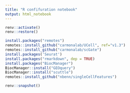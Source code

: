 ```yaml
---
title: "R confifuration notebook"
output: html_notebook
---
```


```r
renv::activate()
renv::restore()

```

```r
install.packages("remotes")
remotes::install_github("carmonalab/UCell", ref="v1.3")
remotes::install_github("carmonalab/scGate")
install.packages('Seurat')
install.packages("rmarkdown", dep = TRUE)
install.packages("BiocManager")
BiocManager::install("GEOquery")
BiocManager::install("scuttle")
remotes::install_github("nbenn/singleCellFeatures")

renv::snapshot()

```

